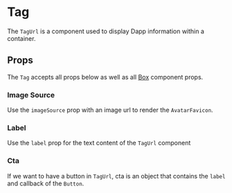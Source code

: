 

# Tag

The `TagUrl` is a component used to display Dapp information within a container.

<Canvas>
  <Story id="ui-components-component-library-tag-url-tag-url-stories-js--default-story" />
</Canvas>

## Props

The `Tag` accepts all props below as well as all [Box](/docs/ui-components-ui-box-box-stories-js--default-story#props) component props.

<ArgsTable of={TagUrl} />

### Image Source

Use the `imageSource` prop with an image url to render the  `AvatarFavicon`.

### Label

Use the `label` prop for the text content of the `TagUrl` component

### Cta

If we want to have a button in `TagUrl`, cta is an object that contains the `label` and callback of the `Button`.

<Canvas>
  <Story id="ui-components-component-library-tag-url-tag-url-stories-js--with-cta" />
</Canvas>
